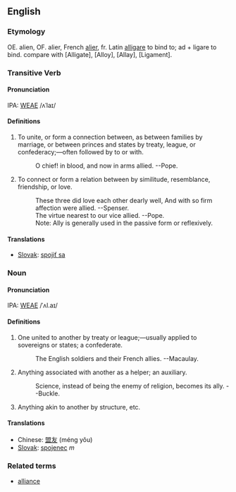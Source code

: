 ==English==
===Etymology===
OE. alien, OF. alier, French [[alier]], fr. Latin [[alligare]]  to bind to; ad + ligare to bind. compare with [Alligate], [Alloy], [Allay], [Ligament].

===Transitive Verb===
====Pronunciation====
IPA: [[WEAE]] /ʌˈlaɪ/
====Definitions====
# To unite, or form a connection between, as between  families by marriage, or between princes and states by treaty, league, or confederacy;&mdash;often followed by to or with.
#:    O chief! in blood, and now in arms allied. --Pope.
# To connect or form a relation between by similitude, resemblance, friendship, or love.
#:    These three did love each other dearly well, And with so firm affection were allied. --Spenser.
#:    The virtue nearest to our vice allied. --Pope.
#:    Note: Ally is generally used in the passive form or reflexively.
<!-- material copied from Webster's Revised Unabridged Dictionary (1913) -->
====Translations====
*[[Slovak]]: [[spojiť sa]]

===Noun===
====Pronunciation====
IPA: [[WEAE]] /ˈʌl.aɪ/
====Definitions====
# One united to another by treaty or league;&mdash;usually applied to sovereigns or states; a confederate.
#:    The English soldiers and their French allies. --Macaulay.
# Anything associated with another as a helper; an auxiliary.
#:    Science, instead of being the enemy of religion, becomes its ally. --Buckle.
# Anything akin to another by structure, etc.
<!-- material copied from Webster's Revised Unabridged Dictionary (1913) -->
====Translations====
*Chinese: [[盟友]] (méng yǒu)
*[[Slovak]]: [[spojenec]] ''m''

===Related terms===
*[[alliance]]